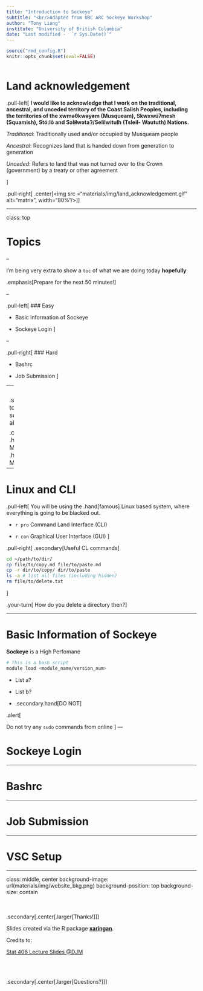 ```yaml
---
title: "Introduction to Sockeye"
subtitle: "<br/>Adapted from UBC ARC Sockeye Workshop"
author: "Tony Liang"
institute: "University of British Columbia"
date: "Last modified -  `r Sys.Date()`"
---
```


```r
source("rmd_config.R")
knitr::opts_chunk$set(eval=FALSE)
```

```r
```

# Land acknowledgement

.pull-left[
**I would like to acknowledge that I work on the traditional, ancestral, and unceded territory of the Coast Salish Peoples, including the territories of the xwməθkwəy̓əm (Musqueam), Skwxwú7mesh (Squamish), Stó:lō and Səl̓ílwətaʔ/Selilwitulh (Tsleil- Waututh) Nations.**

*Traditional*: Traditionally used and/or occupied by Musqueam people

*Ancestral*: Recognizes land that is handed down from generation to generation

*Unceded*: Refers to land that was not turned over to the Crown (government) by a treaty or other agreement

]

.pull-right[
.center[<img src ="materials/img/land_acknowledgement.gif" alt="matrix", width="80%"/>]
]

---

class: top

# Topics

--

I'm being very extra to show a `toc` of what we are doing today **hopefully**

.emphasis[Prepare for the next 50 minutes!]

--

.pull-left[
### Easy

- Basic information of Sockeye

- Sockeye Login
]

--

.pull-right[
### Hard

- Bashrc

- Job Submission
]

--
<br>

.secondary[About to start, make sure to follow along]

.center[
`r pro`  .hand[FOLLOW ME]
`r con`  .hand[FOLLOW ME]
]

---

# Linux and CLI
.pull-left[
You will be using the .hand[famous] Linux based system, where everything is going to be blacked out.

- `r pro` Command Land Interface (CLI)

- `r con` Graphical User Interface (GUI)
]

.pull-right[
.secondary[Useful CL commands]
```bash
cd ~/path/to/dir/
cp file/to/copy.md file/to/paste.md
cp -r dir/to/copy/ dir/to/paste
ls -a # list all files (including hidden)
rm file/to/delete.txt
```
]

.your-turn[
How do you delete a directory then?
]

---

# Basic Information of Sockeye

**Sockeye** is a High Perfomane

```bash
# This is a bash script
module load <module_name/version_num>
```

* List a?

* List b?

* .secondary.hand[DO NOT] 

.alert[

Do not try any `sudo` commands from online
]
---

# Sockeye Login

---

# Bashrc

---

# Job Submission

---

# VSC Setup

---

class: middle, center
background-image: url(materials/img/website_bkg.png)
background-position: top
background-size: contain

<br><br>
.secondary[.center[.larger[Thanks!]]]

Slides created via the R package [**xaringan**](https://github.com/yihui/xaringan).

Credits to:

  [Stat 406 Lecture Slides @DJM](https://ubc-stat.github.io/stat-406/)

<br><br>

.secondary[.center[.larger[Questions?]]]
